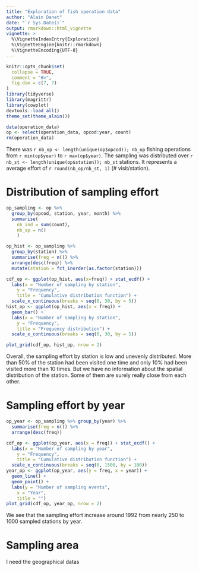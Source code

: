 ```yaml
---
title: "Exploration of fish operation data"
author: "Alain Danet"
date: "`r Sys.Date()`"
output: rmarkdown::html_vignette
vignette: >
  %\VignetteIndexEntry{Exploration}
  %\VignetteEngine{knitr::rmarkdown}
  %\VignetteEncoding{UTF-8}
---
```


```r
knitr::opts_chunk$set(
  collapse = TRUE,
  comment = "#>",
  fig.dim = c(7, 7)
)
library(tidyverse)
library(magrittr)
library(cowplot)
devtools::load_all()
theme_set(theme_alain())
```

```r
data(operation_data)
op <- select(operation_data, opcod:year, count)
rm(operation_data)
```

There was `r nb_op <- length(unique(op$opcod)); nb_op` fishing operations from
`r min(op$year)` to `r max(op$year)`. The sampling was distributed over `r nb_st <- length(unique(op$station)); nb_st` stations. It represents a average effort of `r round(nb_op/nb_st, 1)` (# visit/station).

# Distribution of sampling effort

```r
op_sampling <- op %>%
  group_by(opcod, station, year, month) %>%
  summarise(
    nb_ind = sum(count),
    nb_sp = n()
    ) 

op_hist <- op_sampling %>%
  group_by(station) %>%
  summarise(freq = n()) %>%
  arrange(desc(freq)) %>%
  mutate(station = fct_inorder(as.factor(station)))

cdf_op <- ggplot(op_hist, aes(x=freq)) + stat_ecdf() +
  labs(x = "Number of sampling by station",
    y = "Frequency",
    title = "Cumulative distribution function") +
  scale_x_continuous(breaks = seq(0, 30, by = 5)) 
hist_op <- ggplot(op_hist, aes(x = freq)) +
  geom_bar() +
  labs(x = "Number of sampling by station",
    y = "Frequency",
    title = "Frequency distribution") +
  scale_x_continuous(breaks = seq(0, 30, by = 5))

plot_grid(cdf_op, hist_op, nrow = 2) 
``` 

Overall, the sampling effort by station is low and unevenly distributed. More
than 50% of the station had been visited one time and only 10% had been visited
more than 10 times. But we have no information about the spatial distribution of
the station. Some of them are surely really close from each other.

# Sampling effort by year 

```r
op_year <- op_sampling %>% group_by(year) %>%
  summarise(freq = n()) %>%
  arrange(desc(freq)) 

cdf_op <- ggplot(op_year, aes(x = freq)) + stat_ecdf() +
  labs(x = "Number of sampling by year",
    y = "Frequency",
    title = "Cumulative distribution function") +
  scale_x_continuous(breaks = seq(0, 1500, by = 100)) 
year_op <- ggplot(op_year, aes(y = freq, x = year)) +
  geom_line() +
  geom_point() +
  labs(y = "Number of sampling events",
    x = "Year",
    title = "")
plot_grid(cdf_op, year_op, nrow = 2) 
```

We see that the sampling effort increase around 1992 from nearly 250 to 1000
sampled stations by year.

# Sampling area

I need the geographical datas
